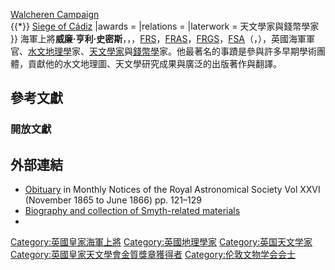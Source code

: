 {{Infobox military person
|name = 威廉·亨利·史密斯
|image = William Henry Smyth - medal.png
|image_size = 300px
|alt = 《The Sailor's Word-Book》中的史密斯
|caption = 《The Sailor's Word-Book》中的史密斯
|birth_date = {{Birth date|1788|1|21|df=yes}}
|death_date = {{Death date and age|1865|9|8|1788|1|21|df=yes}}
|birth_place = 倫敦[[西敏市|西敏市]]
|death_place = [[白金漢郡|白金漢郡]][[艾爾斯伯里|艾爾斯伯里]]
|placeofburial = 白金漢郡{{link-en|史東|Stone, Buckinghamshire}}
|placeofburial_label = 
|placeofburial_coordinates = <!-- {{Coord|LAT|LONG|display=inline,title}} -->
|nickname = 
|birth_name = 
|allegiance = 英國
|branch = [[皇家海軍|皇家海軍]]
|serviceyears = 1804年－1846年
|rank =[[海軍上將|海軍上將]]
|servicenumber = 
|unit = 
|commands = {{Plainlist|
* Gunboat ''Mors aut Gloria''
* HMS Scylla
* HMS Aid 1809 (later ''Adventure'')
}}
|battles = [[拿破崙戰爭|拿破崙戰爭]]<br/>{{*}} [[Walcheren_Campaign|Walcheren Campaign]]<br/>{{*}} [[Siege_of_Cádiz|Siege of Cádiz]]
|awards = 
|relations = 
|laterwork = 天文學家與錢幣學家
}}
海軍上將'''威廉·亨利·史密斯'''，{{link-en|KFM|Order of Saint Ferdinand and of Merit}}，{{link-en|民法學博士|Doctor of Civil Law|DCL}}，[[皇家學會|FRS]]，[[英國皇家天文學會|FRAS]]，[[皇家地理學會|FRGS]]，[[伦敦文物学会|FSA]]（{{lang-en|William Henry Smyth}}，{{bd|1788年|1月21日|1865年|9月8日}}），英國海軍軍官、[[水文地理學|水文地理學]]家、[[天文學家|天文學家]]與[[錢幣學|錢幣學]]家。他最著名的事蹟是參與許多早期學術團體，貢獻他的水文地理圖、天文學研究成果與廣泛的出版著作與翻譯。

==參考文獻==
===開放文獻===
{{DNB|wstitle=Smyth, William Henry}}

==外部連結==
{{Commons category|William Henry Smyth}}
{{Wikiquote}}
* [http://adsabs.harvard.edu//full/seri/MNRAS/0026//0000121.000.html Obituary] {{Wayback|url=http://adsabs.harvard.edu//full/seri/MNRAS/0026//0000121.000.html |date=20190730190033 }} in Monthly Notices of the Royal Astronomical Society Vol XXVI (November 1865 to June 1866) pp. 121–129
* [https://web.archive.org/web/20150905083239/http://www.pinetreeweb.com/bp-admiral.htm Biography and collection of Smyth-related materials]
* {{Gutenberg author | id=Smyth,+W.+H.+(William+Henry) }}
{{英国皇家天文学会金质奖章获得者}}
{{Authority control}}
{{DEFAULTSORT:Smyth, William Henry}}
[[Category:英國皇家海軍上將|Category:英國皇家海軍上將]]
[[Category:英國地理學家|Category:英國地理學家]]
[[Category:英国天文学家|Category:英国天文学家]]
[[Category:英國皇家天文學會金質獎章獲得者|Category:英國皇家天文學會金質獎章獲得者]]
[[Category:伦敦文物学会会士|Category:伦敦文物学会会士]]